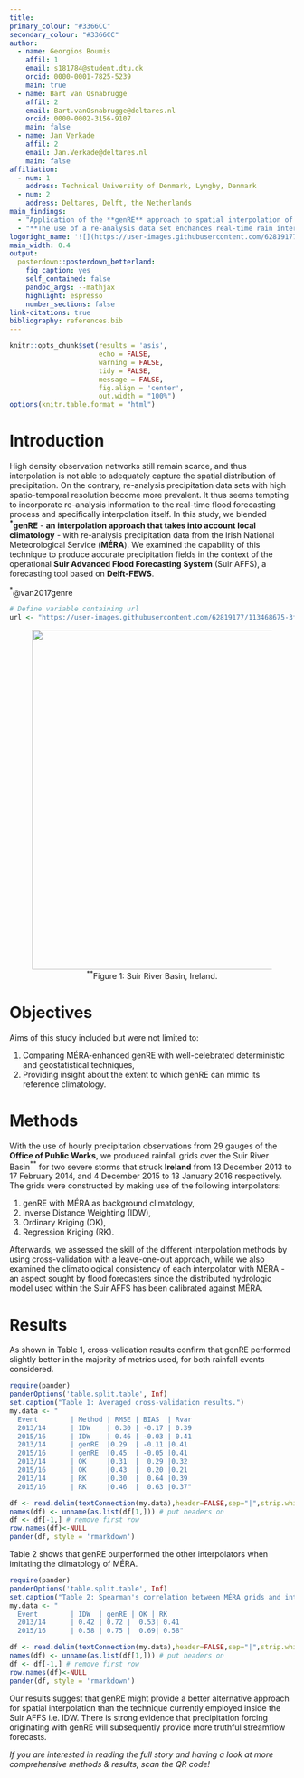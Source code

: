 ---
title:
primary_colour: "#3366CC"
secondary_colour: "#3366CC"
author:
  - name: Georgios Boumis
    affil: 1
    email: s181784@student.dtu.dk
    orcid: 0000-0001-7825-5239
    main: true
  - name: Bart van Osnabrugge
    affil: 2
    email: Bart.vanOsnabrugge@deltares.nl
    orcid: 0000-0002-3156-9107
    main: false
  - name: Jan Verkade
    affil: 2
    email: Jan.Verkade@deltares.nl
    main: false
affiliation:
  - num: 1
    address: Technical University of Denmark, Lyngby, Denmark
  - num: 2
    address: Deltares, Delft, the Netherlands
main_findings:
  - "Application of the **genRE** approach to spatial interpolation of precipitation gauge data for the Suir River Basin."
  - "**The use of a re-analysis data set enchances real-time rain interpolation...**"
logoright_name: '![](https://user-images.githubusercontent.com/62819177/113247604-fcd1a900-9280-11eb-93dc-b81c453fa8e1.png){.main-img-right}'
main_width: 0.4
output: 
  posterdown::posterdown_betterland:
    fig_caption: yes
    self_contained: false
    pandoc_args: --mathjax
    highlight: espresso
    number_sections: false
link-citations: true
bibliography: references.bib
---

```{r, include=FALSE}
knitr::opts_chunk$set(results = 'asis',
                      echo = FALSE,
                      warning = FALSE,
                      tidy = FALSE,
                      message = FALSE,
                      fig.align = 'center',
                      out.width = "100%")
options(knitr.table.format = "html") 
```

# Introduction

High density observation networks still remain scarce, and thus interpolation is not able to adequately capture the spatial distribution of precipitation. On the contrary, re-analysis precipitation data sets with high spatio-temporal resolution become more prevalent. It thus seems tempting to incorporate re-analysis information to the real-time flood forecasting process and specifically interpolation itself.\newline
In this study, we blended **$^*$genRE** - **an interpolation approach that takes into account local climatology** - with re-analysis precipitation data from the Irish National Meteorological Service (**MÉRA**). We examined the capability of this technique to produce accurate precipitation fields in the context of the operational **Suir Advanced Flood Forecasting System** (Suir AFFS), a forecasting tool based on **Delft-FEWS**.

$^*$@van2017genre

```{r, echo=FALSE}
# Define variable containing url
url <- "https://user-images.githubusercontent.com/62819177/113468675-3f27f100-940d-11eb-9840-681333502ef3.png"
```

<center><figure><img src="`r url`" height="600px" width="700px"><figcaption> $^{**}$Figure 1: Suir River Basin, Ireland. 
    </figcaption></figure></center>

# Objectives

Aims of this study included but were not limited to:

1. Comparing MÉRA-enhanced genRE with well-celebrated deterministic and geostatistical techniques,
2. Providing insight about the extent to which genRE can mimic its reference climatology.

# Methods

With the use of hourly precipitation observations from 29 gauges of the **Office of Public Works**, we produced rainfall grids over the Suir River Basin$^{**}$ for two severe storms that struck **Ireland** from 13 December 2013 to 17 February 2014, and 4 December 2015 to 13 January 2016 respectively. The grids were constructed by making use of the following interpolators:

1. genRE with MÉRA as background climatology,
2. Inverse Distance Weighting (IDW),
3. Ordinary Kriging (OK),
4. Regression Kriging (RK).

Afterwards, we assessed the skill of the different interpolation methods by using cross-validation with a leave-one-out approach, while we also examined the climatological consistency of each interpolator with MÉRA - an aspect sought by flood forecasters since the distributed hydrologic model used within the Suir AFFS has been calibrated against MÉRA.

# Results

As shown in Table 1, cross-validation results confirm that genRE performed slightly better in the majority of metrics used, for both rainfall events considered.

```{r table-1, echo=FALSE, message=FALSE, warnings=FALSE}
require(pander)
panderOptions('table.split.table', Inf)
set.caption("Table 1: Averaged cross-validation results.")
my.data <- "
  Event        | Method | RMSE | BIAS  | Rvar 
  2013/14      | IDW    | 0.30 | -0.17 | 0.39
  2015/16      | IDW    | 0.46 | -0.03 | 0.41
  2013/14      | genRE  |0.29  | -0.11 |0.41
  2015/16      | genRE  |0.45  | -0.05 |0.41
  2013/14      | OK     |0.31  |  0.29 |0.32
  2015/16      | OK     |0.43  |  0.20 |0.21
  2013/14      | RK     |0.30  |  0.64 |0.39
  2015/16      | RK     |0.46  |  0.63 |0.37"

df <- read.delim(textConnection(my.data),header=FALSE,sep="|",strip.white=TRUE,stringsAsFactors=FALSE)
names(df) <- unname(as.list(df[1,])) # put headers on
df <- df[-1,] # remove first row
row.names(df)<-NULL
pander(df, style = 'rmarkdown')
```

Table 2 shows that genRE outperformed the other interpolators when imitating the climatology of MÉRA.

```{r table-2, echo=FALSE, message=FALSE, warnings=FALSE}
require(pander)
panderOptions('table.split.table', Inf)
set.caption("Table 2: Spearman's correlation between MÉRA grids and interpolation grids.")
my.data <- "
  Event        | IDW  | genRE | OK | RK 
  2013/14      | 0.42 | 0.72 |  0.53| 0.41
  2015/16      | 0.58 | 0.75 |  0.69| 0.58"

df <- read.delim(textConnection(my.data),header=FALSE,sep="|",strip.white=TRUE,stringsAsFactors=FALSE)
names(df) <- unname(as.list(df[1,])) # put headers on
df <- df[-1,] # remove first row
row.names(df)<-NULL
pander(df, style = 'rmarkdown')
```

Our results suggest that genRE might provide a better alternative approach for spatial interpolation than the technique currently employed inside the Suir AFFS i.e. IDW. There is strong evidence that precipitation forcing originating with genRE will subsequently provide more truthful streamflow forecasts.

*If you are interested in reading the full story and having a look at more comprehensive methods & results, scan the QR code!*